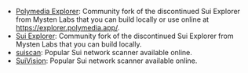 
- [Polymedia Explorer](https://github.com/juzybits/polymedia-explorer): Community fork of the discontinued Sui Explorer from Mysten Labs that you can build locally or use online at https://explorer.polymedia.app/.
- [Sui Explorer](https://github.com/suiware/sui-explorer): Community fork of the discontinued Sui Explorer from Mysten Labs that you can build locally. 
- [suiscan](https://suiscan.xyz/): Popular Sui network scanner available online.
- [SuiVision](https://suivision.xyz/): Popular Sui network scanner available online.